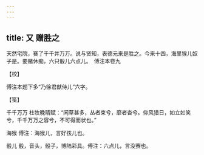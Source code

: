 ```yaml
---
---
---
```

title: 又 赠胜之
---







天然宅院，赛了千千并万万。说与贤知，表德元来是胜之。今来十四，海里猴儿奴子是。要赌休痴，六只骰儿六点儿。　傅注本卷九





【校】


傅注本题下多“乃徐君猷侍儿”六字。





【笺】


千千万万 杜牧晚晴赋：“闲草甚多，丛者束兮，靡者杳兮。仰风猎日，如立如笑兮，千千万万之容兮，不可得而状也。”

海猴 傅注：海猴儿，言好孩儿也。

骰儿 骰，音头，骰子，博陆彩具。傅注：六点儿，言没赛也。